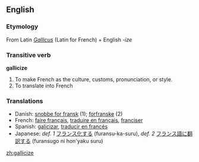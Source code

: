 ==English==

===Etymology===
From Latin ''[[Gallicus]]'' (Latin for French) + English ''-ize''

===Transitive verb===
'''gallicize'''

# To make French as the culture, customs, pronunciation, or style.
# To translate into French

===Translations===
{{rfc-level|Translations at L3+ (AutoFormat would have corrected level of Translations)}}
*Danish: [[snobbe for fransk]] (1); [[forfranske]] (2)
*French: [[faire français]], [[traduire en français]], [[franciser]]
*Spanish: [[galicizar]], [[traducir en francés]]
*Japanese: ''def. 1'' [[フランス化]]する (furansu-ka-suru), ''def. 2'' [[フランス語]]に[[翻訳する]] (furansugo ni hon'yaku suru)

[[zh:gallicize]]